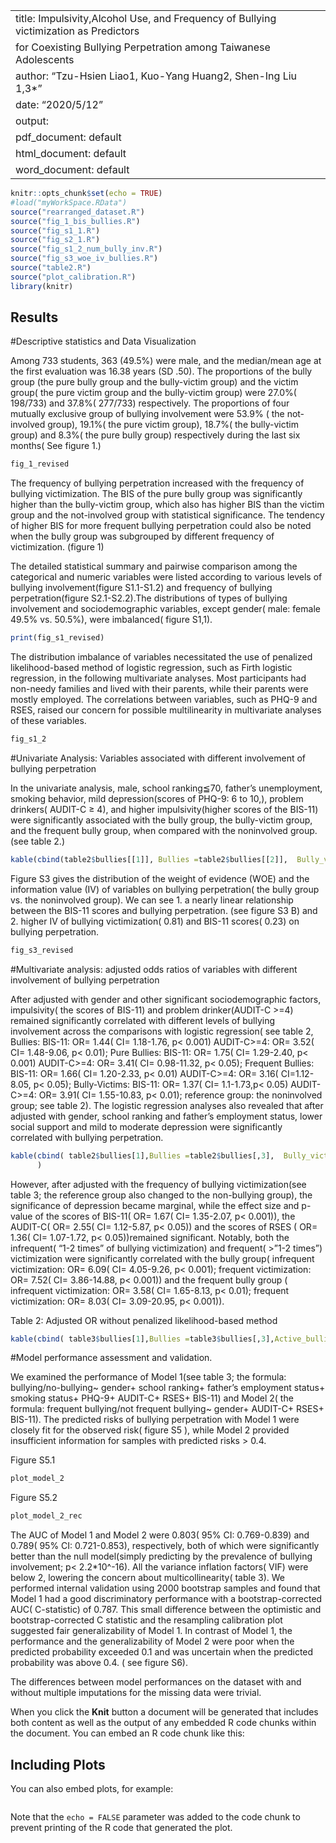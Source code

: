
---
title: Impulsivity,Alcohol Use, and Frequency of Bullying victimization as Predictors
  for Coexisting Bullying Perpetration among Taiwanese Adolescents
author: "Tzu-Hsien Liao1, Kuo-Yang Huang2, Shen-Ing Liu 1,3*"
date: "2020/5/12"
output:
  pdf_document: default
  html_document: default
  word_document: default
---

```r
knitr::opts_chunk$set(echo = TRUE)
#load("myWorkSpace.RData")
source("rearranged_dataset.R")
source("fig_1_bis_bullies.R")
source("fig_s1_1.R")
source("fig_s2_1.R")
source("fig_s1_2_num_bully_inv.R")
source("fig_s3_woe_iv_bullies.R")
source("table2.R")
source("plot_calibration.R")
library(knitr)
```

## Results

#Descriptive statistics and Data Visualization

Among 733 students, 363 (49.5%) were male, and the median/mean age at the first evaluation was 16.38 years (SD .50). The proportions of the bully group (the pure bully group and the bully-victim group) and the victim group( the pure victim group and the bully-victim group) were 27.0%( 198/733) and 37.8%( 277/733) respectively.  The proportions of four mutually exclusive group of bullying involvement were 53.9% ( the not-involved group), 19.1%( the pure victim group), 18.7%( the bully-victim group) and 8.3%( the pure bully group) respectively during the last six months( See figure 1.)
```r

fig_1_revised
```
The frequency of bullying perpetration increased with the frequency of bullying victimization. The BIS of the pure bully group was significantly higher than the bully-victim group, which also has higher BIS than the victim group and the not-involved group with statistical significance. The tendency of higher BIS for more frequent bullying perpetration could also be noted when the bully group was subgrouped by different frequency of victimization. (figure 1)

The detailed statistical summary and pairwise comparison among the categorical and numeric variables were listed according to various levels of bullying involvement(figure S1.1-S1.2) and frequency of bullying perpetration(figure S2.1-S2.2).The distributions of types of bullying involvement and sociodemographic variables, except gender( male: female 49.5% vs. 50.5%), were imbalanced( figure S1,1). 
```r
print(fig_s1_revised) 
```

The distribution  imbalance of variables necessitated the use of penalized likelihood-based method of logistic regression, such as Firth logistic regression, in the following multivariate analyses. Most participants had non-needy families and lived with their parents, while their parents were mostly employed. The correlations between variables, such as PHQ-9 and RSES, raised our concern for possible multilinearity in multivariate analyses of these variables. 
```r
fig_s1_2
```

#Univariate Analysis: Variables associated with different involvement of bullying perpetration

In the univariate analysis, male, school ranking≦70, father’s unemployment,  smoking behavior, mild depression(scores of PHQ-9: 6 to 10,), problem drinkers( AUDIT-C ≥ 4), and higher impulsivity(higher scores of the BIS-11) were significantly associated with the bully group, the bully-victim group, and the frequent bully group, when compared with the noninvolved group. (see table 2.)  

```r

kable(cbind(table2$bullies[[1]], Bullies =table2$bullies[[2]],  Bully_victims=table2$bully_victims[[1]], Pure_Bullies= table2$pure_bullies[[1]], Frequent_bullies=table2$repeated_bullies[[1]]), caption = "Table 2.1 Unadjusted OR")
```


Figure S3 gives the distribution of the weight of evidence (WOE) and the information value (IV) of variables on bullying perpetration( the bully group vs. the noninvolved group). We can see 1. a nearly linear relationship between the BIS-11 scores and bullying perpetration. (see figure S3 B) and 2. higher IV of bullying victimization( 0.81) and BIS-11 scores( 0.23) on bullying perpetration.
```r
fig_s3_revised 
```




#Multivariate analysis: adjusted odds ratios of variables with different involvement of bullying perpetration

After adjusted with gender and other significant sociodemographic factors, impulsivity( the scores of BIS-11) and problem drinker(AUDIT-C >=4) remained significantly correlated with different levels of bullying involvement across the comparisons with logistic regression( see table 2, Bullies: BIS-11: OR= 1.44( CI= 1.18-1.76, p< 0.001) AUDIT-C>=4: OR= 3.52( CI= 1.48-9.06, p< 0.01);  Pure Bullies: BIS-11: OR= 1.75( CI= 1.29-2.40, p< 0.001) AUDIT-C>=4: OR= 3.41( CI= 0.98-11.32, p< 0.05); Frequent Bullies: BIS-11: OR= 1.66( CI= 1.20-2.33, p< 0.01) AUDIT-C>=4: OR= 3.16( CI=1.12-8.05, p< 0.05); Bully-Victims: BIS-11: OR= 1.37( CI= 1.1-1.73,p< 0.05) AUDIT-C>=4: OR= 3.91( CI= 1.55-10.83, p< 0.01); reference group: the noninvolved group; see table 2). The logistic regression analyses also revealed that after adjusted with gender, school ranking and father’s employment status, lower social support and mild to moderate depression were significantly correlated with bullying perpetration.


```r
kable(cbind( table2$bullies[1],Bullies =table2$bullies[,3],  Bully_victims=table2$bully_victims[,2], Pure_Bullies= table2$pure_bullies[,2], Frequent_bullies=table2$repeated_bullies[,2]), caption = "Table 2: Adjusted OR without penalized likelihood-based method"
      )
```


However, after adjusted with the frequency of bullying victimization(see table 3; the reference group also changed to the non-bullying group), the significance of depression became marginal, while the effect size and p-value of the scores of BIS-11( OR= 1.67( CI= 1.35-2.07, p< 0.001)), the AUDIT-C( OR= 2.55( CI= 1.12-5.87, p< 0.05)) and the scores of RSES ( OR= 1.36( CI= 1.07-1.72, p< 0.05))remained significant. Notably, both the infrequent( “1-2 times” of bullying victimization) and frequent( >”1-2 times”) victimization were significantly correlated with the bully group( infrequent victimization: OR= 6.09( CI= 4.05-9.26, p< 0.001); frequent victimization: OR= 7.52( CI= 3.86-14.88, p< 0.001)) and the frequent bully group ( infrequent victimization: OR= 3.58( CI= 1.65-8.13, p< 0.01); frequent victimization: OR= 8.03( CI= 3.09-20.95, p< 0.001)).

Table 2: Adjusted OR without penalized likelihood-based method
```r
kable(cbind( table3$bullies[1],Bullies =table3$bullies[,3],Active_bullies=table3$act_bullies[,2], Frequent_bullies=table3$repeated_bullies[,2]), caption = "Table 3")
```



#Model performance assessment and validation.

We examined the performance of Model 1(see table 3; the formula: bullying/no-bullying~ gender+ school ranking+ father’s employment status+ smoking status+ PHQ-9+ AUDIT-C+ RSES+ BIS-11) and Model 2( the formula: frequent bullying/not frequent bullying~ gender+ AUDIT-C+ RSES+ BIS-11). The predicted risks of bullying perpetration with Model 1 were closely fit for the observed risk( figure S5 ), while Model 2 provided insufficient information for samples with predicted risks > 0.4.

Figure S5.1
```r
plot_model_2
```

Figure S5.2
```r
plot_model_2_rec
```

The AUC of Model 1 and Model 2 were 0.803( 95% CI: 0.769-0.839) and 0.789( 95% CI: 0.721-0.853), respectively, both of which were significantly better than the null model(simply predicting by the prevalence of bullying involvement; p< 2.2*10^-16). All the variance inflation factors( VIF) were below 2, lowering the concern about multicollinearity( table 3). We performed internal validation using 2000 bootstrap samples and found that Model 1 had a good discriminatory performance with a bootstrap-corrected AUC( C-statistic) of 0.787. This small difference between the optimistic and bootstrap-corrected C statistic and the resampling calibration plot suggested fair generalizability of Model 1. In contrast of Model 1, the performance and the generalizability of Model 2 were poor when the predicted probability exceeded 0.1 and was uncertain when the predicted probability was above 0.4. ( see figure S6). 


The differences between model performances on the dataset with and without multiple imputations for the missing data were trivial.




When you click the **Knit** button a document will be generated that includes both content as well as the output of any embedded R code chunks within the document. You can embed an R code chunk like this:



## Including Plots

You can also embed plots, for example:

```r

```

Note that the `echo = FALSE` parameter was added to the code chunk to prevent printing of the R code that generated the plot.
